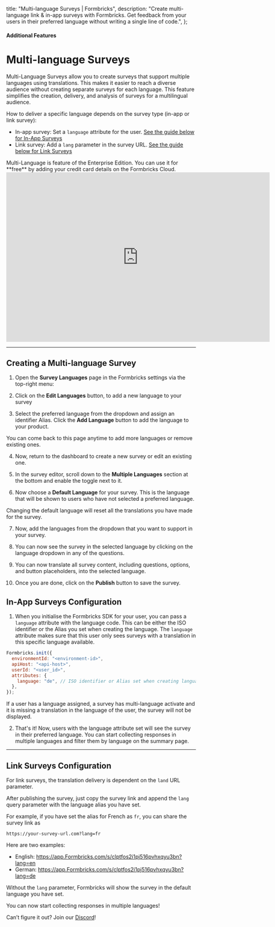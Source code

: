 

  title: "Multi-language Surveys | Formbricks",
  description:
    "Create multi-language link & in-app surveys with Formbricks. Get feedback from your users in their preferred language without writing a single line of code.",
};

#### Additional Features

# Multi-language Surveys

Multi-Language Surveys allow you to create surveys that support multiple languages using translations. This makes it easier to reach a diverse audience without creating separate surveys for each language. This feature simplifies the creation, delivery, and analysis of surveys for a multilingual audience.

How to deliver a specific language depends on the survey type (in-app or link survey):

- In-app survey: Set a `language` attribute for the user. [See the guide below for In-App Surveys](#in-app-surveys-configuration)
- Link survey: Add a `lang` parameter in the survey URL. [See the guide below for Link Surveys](#link-surveys-configuration)

<Note>
  Multi-Language is feature of the Enterprise Edition. You can use it for **free** by adding your credit card details
  on the Formbricks Cloud.
</Note>

<iframe
  width="700"
  height="450"
  src="https://www.youtube.com/embed/Vol5zjYIoos?si=FOeDSqcy_OgtaUyM"
  title="YouTube video player: Formbricks"
  frameborder="0"
  allow="accelerometer; autoplay; clipboard-write; encrypted-media; gyroscope; picture-in-picture; web-share"></iframe>

---

## Creating a Multi-language Survey

1. Open the **Survey Languages** page in the Formbricks settings via the top-right menu:

<MdxImage
  src={SurveyLanguagesFromHome}
  alt="Formbricks Home"
  quality="100"
  className="max-w-full rounded-lg sm:max-w-3xl"
/>

2. Click on the **Edit Languages** button, to add a new language to your survey

<MdxImage
  src={SurveyLanguageSettings}
  alt="Formbricks Home"
  quality="100"
  className="max-w-full rounded-lg sm:max-w-3xl"
/>

3. Select the preferred language from the dropdown and assign an identifier Alias. Click the **Add Language** button to add the language to your product.

<MdxImage
  src={AddLanguages}
  alt="Add Multiple Languages to your Product"
  quality="100"
  className="max-w-full rounded-lg sm:max-w-3xl"
/>
You can come back to this page anytime to add more languages or remove existing ones.

4. Now, return to the dashboard to create a new survey or edit an existing one.

<MdxImage
  src={SurveysHome}
  alt="Add Multiple Languages to your Product"
  quality="100"
  className="max-w-full rounded-lg sm:max-w-3xl"
/>

5. In the survey editor, scroll down to the **Multiple Languages** section at the bottom and enable the toggle next to it.

<MdxImage
  src={EnableMultiLang}
  alt="Enable Multi-language for a survey"
  quality="100"
  className="max-w-full rounded-lg sm:max-w-3xl"
/>

6. Now choose a **Default Language** for your survey. This is the language that will be shown to users who have not selected a preferred language.

<Note>Changing the default language will reset all the translations you have made for the survey.</Note>

7. Now, add the languages from the dropdown that you want to support in your survey.

<MdxImage
  src={AddLanguageInSurvey}
  alt="Enable Multi-language for a survey"
  quality="100"
  className="max-w-full rounded-lg sm:max-w-3xl"
/>

8. You can now see the survey in the selected language by clicking on the language dropdown in any of the questions.

<MdxImage
  src={SeeSurveyInLanguage}
  alt="Enable Multi-language for a survey"
  quality="100"
  className="max-w-full rounded-lg sm:max-w-3xl"
/>

9. You can now translate all survey content, including questions, options, and button placeholders, into the selected language.

<MdxImage
  src={TranslateAsPerLanguage}
  alt="Enable Multi-language for a survey"
  quality="100"
  className="max-w-full rounded-lg sm:max-w-3xl"
/>

10. Once you are done, click on the **Publish** button to save the survey.

## In-App Surveys Configuration

1. When you initialise the Formbricks SDK for your user, you can pass a `language` attribute with the language code. This can be either the ISO identifier or the Alias you set when creating the language. The `language` attribute makes sure that this user only sees surveys with a translation in this specific language available.
<Col>
  <CodeGroup title="Configuring Formbricks SDK with Multi-language">

```js
Formbricks.init({
  environmentId: "<environment-id>",
  apiHost: "<api-host>",
  userId: "<user_id>",
  attributes: {
    language: "de", // ISO identifier or Alias set when creating language
  },
});
```

  </CodeGroup>
</Col>


<Note>If a user has a language assigned, a survey has multi-language activate and it is missing a translation in the language of the user, the survey will not be displayed.</Note>


2. That's it! Now, users with the language attribute set will see the survey in their preferred language. You can start collecting responses in multiple languages and filter them by language on the summary page.

---

## Link Surveys Configuration

For link surveys, the translation delivery is dependent on the `land` URL parameter.

After publishing the survey, just copy the survey link and append the `lang` query parameter with the language alias you have set.

For example, if you have set the alias for French as `fr`, you can share the survey link as

`https://your-survey-url.com?lang=fr`

Here are two examples:

- English: https://app.Formbricks.com/s/clptfos2i1pj516pvhxqyu3bn?lang=en
- German: https://app.Formbricks.com/s/clptfos2i1pj516pvhxqyu3bn?lang=de

Without the `lang` parameter, Formbricks will show the survey in the default language you have set.

You can now start collecting responses in multiple languages! 

Can’t figure it out? Join our [Discord](https://discord.com/invite/3YFcABF2Ts)!
